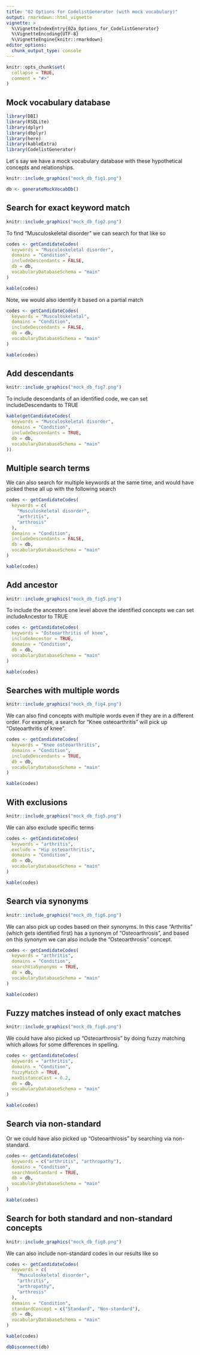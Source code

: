 ```yaml
---
title: "02 Options for CodelistGenerator (with mock vocabulary)"
output: rmarkdown::html_vignette
vignette: >
  %\VignetteIndexEntry{02a_Options_for_CodelistGenerator}
  %\VignetteEncoding{UTF-8}
  %\VignetteEngine{knitr::rmarkdown}
editor_options: 
  chunk_output_type: console
---
```


```r
knitr::opts_chunk$set(
  collapse = TRUE,
  comment = "#>"
)
```

## Mock vocabulary database
```r
library(DBI)
library(RSQLite)
library(dplyr)
library(dbplyr)
library(here)
library(kableExtra)
library(CodelistGenerator)
```

Let´s say we have a mock vocabulary database with these hypothetical concepts and relationships.

```r
knitr::include_graphics("mock_db_fig1.png")
```

```r
db <- generateMockVocabDb()
```

## Search for exact keyword match 
```r
knitr::include_graphics("mock_db_fig2.png")
```

To find "Musculoskeletal disorder" we can search for that like so 
```r
codes <- getCandidateCodes(
  keywords = "Musculoskeletal disorder",
  domains = "Condition",
  includeDescendants = FALSE,
  db = db,
  vocabularyDatabaseSchema = "main"
)

kable(codes)
```

Note, we would also identify it based on a partial match
```r
codes <- getCandidateCodes(
  keywords = "Musculoskeletal",
  domains = "Condition",
  includeDescendants = FALSE,
  db = db,
  vocabularyDatabaseSchema = "main"
)

kable(codes)
```

## Add descendants
```r
knitr::include_graphics("mock_db_fig7.png")
```

To include descendants of an identified code, we can set includeDescendants to TRUE
```r
kable(getCandidateCodes(
  keywords = "Musculoskeletal disorder",
  domains = "Condition",
  includeDescendants = TRUE,
  db = db,
  vocabularyDatabaseSchema = "main"
))
```

## Multiple search terms 
We can also search for multiple keywords at the same time, and would have picked these all up with the following search
```r
codes <- getCandidateCodes(
  keywords = c(
    "Musculoskeletal disorder",
    "arthritis",
    "arthrosis"
  ),
  domains = "Condition",
  includeDescendants = FALSE,
  db = db,
  vocabularyDatabaseSchema = "main"
)

kable(codes)
```

## Add ancestor
```r
knitr::include_graphics("mock_db_fig5.png")
```

To include the ancestors one level above the identified concepts we can set includeAncestor to TRUE

```r
codes <- getCandidateCodes(
  keywords = "Osteoarthritis of knee",
  includeAncestor = TRUE,
  domains = "Condition",
  db = db,
  vocabularyDatabaseSchema = "main"
)

kable(codes)
```

## Searches with multiple words
```r
knitr::include_graphics("mock_db_fig4.png")
```

We can also find concepts with multiple words even if they are in a different order. For example, a search for "Knee osteoarthritis" will pick up "Osteoarthritis of knee".

```r
codes <- getCandidateCodes(
  keywords = "Knee osteoarthritis",
  domains = "Condition",
  includeDescendants = TRUE,
  db = db,
  vocabularyDatabaseSchema = "main"
)

kable(codes)
```


## With exclusions
```r
knitr::include_graphics("mock_db_fig5.png")
```

We can also exclude specific terms 

```r
codes <- getCandidateCodes(
  keywords = "arthritis",
  exclude = "Hip osteoarthritis",
  domains = "Condition",
  db = db,
  vocabularyDatabaseSchema = "main"
)

kable(codes)
```

## Search via synonyms
```r
knitr::include_graphics("mock_db_fig6.png")
```

We can also pick up codes based on their synonyms. In this case "Arthritis" (which gets identified first) has a synonym of "Osteoarthrosis", and based on this synonym we can also include the "Osteoarthrosis" concept.

```r
codes <- getCandidateCodes(
  keywords = "arthritis",
  domains = "Condition",
  searchViaSynonyms = TRUE,
  db = db,
  vocabularyDatabaseSchema = "main"
)

kable(codes)
```

## Fuzzy matches instead of only exact matches 
```r
knitr::include_graphics("mock_db_fig6.png")
```

We could have also picked up "Osteoarthrosis" by doing fuzzy matching which allows for some differences in spelling.

```r
codes <- getCandidateCodes(
  keywords = "arthritis",
  domains = "Condition",
  fuzzyMatch = TRUE,
  maxDistanceCost = 0.2,
  db = db,
  vocabularyDatabaseSchema = "main"
)

kable(codes)
```

## Search via non-standard
Or we could have also picked up "Osteoarthrosis" by searching via non-standard.

```r
codes <- getCandidateCodes(
  keywords = c("arthritis", "arthropathy"),
  domains = "Condition",
  searchNonStandard = TRUE,
  db = db,
  vocabularyDatabaseSchema = "main"
)

kable(codes)
```

## Search for both standard and non-standard concepts

```r
knitr::include_graphics("mock_db_fig8.png")
```

We can also include non-standard codes in our results like so

```r
codes <- getCandidateCodes(
  keywords = c(
    "Musculoskeletal disorder",
    "arthritis",
    "arthropathy",
    "arthrosis"
  ),
  domains = "Condition",
  standardConcept = c("Standard", "Non-standard"),
  db = db,
  vocabularyDatabaseSchema = "main"
)

kable(codes)
```


```r
dbDisconnect(db)
```
